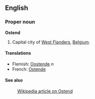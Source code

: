==English==
===Proper noun===
'''Ostend'''

#Capital city of [[West Flanders]], [[Belgium]].

====Translations====
*Flemish: [[Oostende]] ''n''
*French: [[Ostende]]

====See also====
:[[en:Ostend|Wikipedia article on Ostend]]